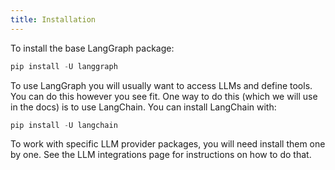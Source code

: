 ```yaml
---
title: Installation
---
```


To install the base LangGraph package:

```python
pip install -U langgraph
```




To use LangGraph you will usually want to access LLMs and define tools.
You can do this however you see fit.
One way to do this (which we will use in the docs) is to use LangChain.
You can install LangChain with:

```python
pip install -U langchain
```




To work with specific LLM provider packages, you will need install them one by one.
See the LLM integrations page for instructions on how to do that.
